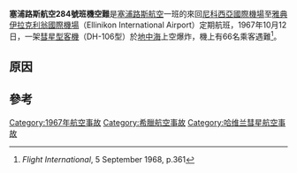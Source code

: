 
{{Infobox Airliner accident
|image   = DH106 Comet 4B BEA Airtours RWY 1970.jpg
|Caption = A de Havilland DH.106 Comet 4B similar to the crashed aircraft. 
|Date= 1967年10月12日
|Occurrence_type=Bombing
|Type= 爆炸
|Site= [[地中海|地中海]]
|Fatalities= 66
|Aircraft_type= [[彗星型客機|彗星型客機]]
|Operator= [[塞浦路斯航空|塞浦路斯航空]]
|Tail_number= G-ARCO 
|Origin= [[雅典|雅典]][[伊拉克利翁國際機場|伊拉克利翁國際機場]]
|stopover0=   
|Destination= [[尼科西亞國際機場|尼科西亞國際機場]]
|Passengers= 59
|Crew= 7 
|Survivors= 0 
}}

'''塞浦路斯航空284號班機空難'''是[[塞浦路斯航空|塞浦路斯航空]]一班的來回[[尼科西亞國際機場|尼科西亞國際機場]]至[[雅典|雅典]][[伊拉克利翁國際機場|伊拉克利翁國際機場]]（Ellinikon International Airport）定期航班，1967年10月12日，一架[[彗星型客機|彗星型客機]]（DH-106型）於[[地中海|地中海]]上空爆炸，機上有66名乘客遇難<ref name="Evidence1">''Flight International'', 5 September 1968, p.361</ref>。

==原因==



==參考==
<references/>
{{1967年航空事故}}
[[Category:1967年航空事故|Category:1967年航空事故]]
[[Category:希臘航空事故|Category:希臘航空事故]]
[[Category:哈维兰彗星航空事故|Category:哈维兰彗星航空事故]]